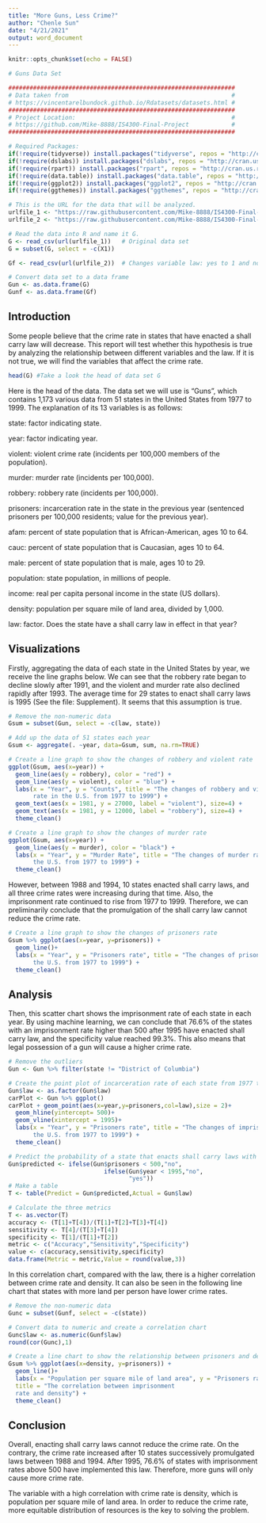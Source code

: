 ---
title: "More Guns, Less Crime?"
author: "Chenle Sun"
date: "4/21/2021"
output: word_document
---

```{r setup, include=FALSE}
knitr::opts_chunk$set(echo = FALSE)

# Guns Data Set

################################################################
# Data taken from                                              #
# https://vincentarelbundock.github.io/Rdatasets/datasets.html #
################################################################
# Project Location:                                            #
# https://github.com/Mike-8888/IS4300-Final-Project            #
################################################################

# Required Packages:
if(!require(tidyverse)) install.packages("tidyverse", repos = "http://cran.us.r-project.org")
if(!require(dslabs)) install.packages("dslabs", repos = "http://cran.us.r-project.org")
if(!require(rpart)) install.packages("rpart", repos = "http://cran.us.r-project.org")
if(!require(data.table)) install.packages("data.table", repos = "http://cran.us.r-project.org")
if(!require(ggplot2)) install.packages("ggplot2", repos = "http://cran.us.r-project.org")
if(!require(ggthemes)) install.packages("ggthemes", repos = "http://cran.us.r-project.org")

# This is the URL for the data that will be analyzed.
urlfile_1 <- "https://raw.githubusercontent.com/Mike-8888/IS4300-Final-Project/main/Guns.csv"
urlfile_2 <- "https://raw.githubusercontent.com/Mike-8888/IS4300-Final-Project/main/Gun.csv"

# Read the data into R and name it G.
G <- read_csv(url(urlfile_1))   # Original data set
G = subset(G, select = -c(X1))

Gf <- read_csv(url(urlfile_2))  # Changes variable law: yes to 1 and no to 0

# Convert data set to a data frame
Gun <- as.data.frame(G)
Gunf <- as.data.frame(Gf)
```

## Introduction

Some people believe that the crime rate in states that have enacted a shall carry law will decrease. This report will test whether this hypothesis is true by analyzing the relationship between different variables and the law. If it is not true, we will find the variables that affect the crime rate.

```{r}
head(G) #Take a look the head of data set G
```

Here is the head of the data. The data set we will use is "Guns", which contains 1,173 various data from 51 states in the United States from 1977 to 1999. The explanation of its 13 variables is as follows:

state: factor indicating state.

year: factor indicating year.

violent: violent crime rate (incidents per 100,000 members of the population).

murder: murder rate (incidents per 100,000).

robbery: robbery rate (incidents per 100,000).

prisoners: incarceration rate in the state in the previous year (sentenced prisoners per 100,000 residents; value for the previous year).

afam: percent of state population that is African-American, ages 10 to 64.

cauc: percent of state population that is Caucasian, ages 10 to 64.

male: percent of state population that is male, ages 10 to 29.

population: state population, in millions of people.

income: real per capita personal income in the state (US dollars).

density: population per square mile of land area, divided by 1,000.

law: factor. Does the state have a shall carry law in effect in that year?

## Visualizations

Firstly, aggregating the data of each state in the United States by year, we receive the line graphs below. We can see that the robbery rate began to decline slowly after 1991, and the violent and murder rate also declined rapidly after 1993. The average time for 29 states to enact shall carry laws is 1995 (See the file: Supplement). It seems that this assumption is true.

```{r}
# Remove the non-numeric data
Gsum = subset(Gun, select = -c(law, state))

# Add up the data of 51 states each year
Gsum <- aggregate(. ~year, data=Gsum, sum, na.rm=TRUE)

# Create a line graph to show the changes of robbery and violent rate
ggplot(Gsum, aes(x=year)) +
  geom_line(aes(y = robbery), color = "red") +
  geom_line(aes(y = violent), color = "blue") +
  labs(x = "Year", y = "Counts", title = "The changes of robbery and violent 
       rate in the U.S. from 1977 to 1999") +
  geom_text(aes(x = 1981, y = 27000, label = "violent"), size=4) +
  geom_text(aes(x = 1981, y = 12000, label = "robbery"), size=4) +
  theme_clean()

# Create a line graph to show the changes of murder rate
ggplot(Gsum, aes(x=year)) +
  geom_line(aes(y = murder), color = "black") +
  labs(x = "Year", y = "Murder Rate", title = "The changes of murder rate in 
       the U.S. from 1977 to 1999") +
  theme_clean()
```

However, between 1988 and 1994, 10 states enacted shall carry laws, and all three crime rates were increasing during that time. Also, the imprisonment rate continued to rise from 1977 to 1999. Therefore, we can preliminarily conclude that the promulgation of the shall carry law cannot reduce the crime rate.

```{r}
# Create a line graph to show the changes of prisoners rate
Gsum %>% ggplot(aes(x=year, y=prisoners)) +
  geom_line()+
  labs(x = "Year", y = "Prisoners rate", title = "The changes of prisoners rate in
       the U.S. from 1977 to 1999") +
  theme_clean()
```

## Analysis

Then, this scatter chart shows the imprisonment rate of each state in each year. By using machine learning, we can conclude that 76.6% of the states with an imprisonment rate higher than 500 after 1995 have enacted shall carry law, and the specificity value reached 99.3%. This also means that legal possession of a gun will cause a higher crime rate.

```{r}
# Remove the outliers
Gun <- Gun %>% filter(state != "District of Columbia")

# Create the point plot of incarceration rate of each state from 1977 to 1999
Gun$law <- as.factor(Gun$law)
carPlot <- Gun %>% ggplot()
carPlot + geom_point(aes(x=year,y=prisoners,col=law),size = 2)+
  geom_hline(yintercept= 500)+
  geom_vline(xintercept = 1995)+
  labs(x = "Year", y = "Prisoners rate", title = "The changes of imprisonment rate in
       the U.S. from 1977 to 1999") +
  theme_clean()

# Predict the probability of a state that enacts shall carry laws with an incidence rate higher than 500 after 1995
Gun$predicted <- ifelse(Gun$prisoners < 500,"no",
                           ifelse(Gun$year < 1995,"no",
                                  "yes"))
# Make a table
T <- table(Predict = Gun$predicted,Actual = Gun$law)

# Calculate the three metrics
T <- as.vector(T)
accuracy <- (T[1]+T[4])/(T[1]+T[2]+T[3]+T[4]) 
sensitivity <- T[4]/(T[3]+T[4])
specificity <- T[1]/(T[1]+T[2])
metric <- c("Accuracy","Sensitivity","Specificity")
value <- c(accuracy,sensitivity,specificity)
data.frame(Metric = metric,Value = round(value,3))
```

In this correlation chart, compared with the law, there is a higher correlation between crime rate and density. It can also be seen in the following line chart that states with more land per person have lower crime rates.

```{r}
# Remove the non-numeric data
Gunc = subset(Gunf, select = -c(state))

# Convert data to numeric and create a correlation chart
Gunc$law <- as.numeric(Gunf$law)
round(cor(Gunc),1)

# Create a line chart to show the relationship between prisoners and density
Gsum %>% ggplot(aes(x=density, y=prisoners)) +
  geom_line()+
  labs(x = "Population per square mile of land area", y = "Prisoners rate", 
  title = "The correlation between imprisonment 
  rate and density") +
  theme_clean()
```

## Conclusion

Overall, enacting shall carry laws cannot reduce the crime rate. On the contrary, the crime rate increased after 10 states successively promulgated laws between 1988 and 1994. After 1995, 76.6% of states with imprisonment rates above 500 have implemented this law. Therefore, more guns will only cause more crime rate. 

The variable with a high correlation with crime rate is density, which is population per square mile of land area. In order to reduce the crime rate, more equitable distribution of resources is the key to solving the problem.